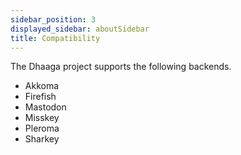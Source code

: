 ```yaml
---
sidebar_position: 3
displayed_sidebar: aboutSidebar
title: Compatibility
---
```


The Dhaaga project supports the following
backends.

- Akkoma
- Firefish
- Mastodon
- Misskey
- Pleroma
- Sharkey

